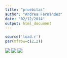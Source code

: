```yaml
---
title: "pruebitas"
author: "Andrea Fernández"
date: "02/12/2014"
output: html_document
---
```


```r
source('load.r')
par(mfrow=c(2,2))
```
![](img/y_indep11.png)
![](img/y_indep12.png)
![](img/y_indep13.png)